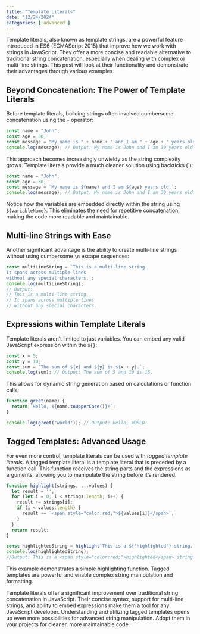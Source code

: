 ```yaml
---
title: "Template Literals"
date: "12/24/2024"
categories: [ advanced ]
---
```


Template literals, also known as template strings, are a powerful feature introduced in ES6 (ECMAScript 2015) that improve how we work with strings in JavaScript.  They offer a more concise and readable alternative to traditional string concatenation, especially when dealing with complex or multi-line strings. This post will look at their functionality and demonstrate their advantages through various examples.


##  Beyond Concatenation: The Power of Template Literals

Before template literals, building strings often involved cumbersome concatenation using the `+` operator:

```javascript
const name = "John";
const age = 30;
const message = "My name is " + name + " and I am " + age + " years old.";
console.log(message); // Output: My name is John and I am 30 years old.
```

This approach becomes increasingly unwieldy as the string complexity grows.  Template literals provide a much cleaner solution using backticks (`):

```javascript
const name = "John";
const age = 30;
const message = `My name is ${name} and I am ${age} years old.`;
console.log(message); // Output: My name is John and I am 30 years old.
```

Notice how the variables are embedded directly within the string using `${variableName}`.  This eliminates the need for repetitive concatenation, making the code more readable and maintainable.


##  Multi-line Strings with Ease

Another significant advantage is the ability to create multi-line strings without using cumbersome `\n` escape sequences:

```javascript
const multiLineString = `This is a multi-line string.
It spans across multiple lines
without any special characters.`;
console.log(multiLineString);
// Output:
// This is a multi-line string.
// It spans across multiple lines
// without any special characters.
```


##  Expressions within Template Literals

Template literals aren't limited to just variables. You can embed any valid JavaScript expression within the `${}`:

```javascript
const x = 5;
const y = 10;
const sum = `The sum of ${x} and ${y} is ${x + y}.`;
console.log(sum); // Output: The sum of 5 and 10 is 15.
```

This allows for dynamic string generation based on calculations or function calls:

```javascript
function greet(name) {
  return `Hello, ${name.toUpperCase()}!`;
}

console.log(greet("world")); // Output: Hello, WORLD!
```


##  Tagged Templates: Advanced Usage

For even more control, template literals can be used with *tagged template literals*.  A tagged template literal is a template literal that is preceded by a function call. This function receives the string parts and the expressions as arguments, allowing you to manipulate the string before it's rendered.

```javascript
function highlight(strings, ...values) {
  let result = '';
  for (let i = 0; i < strings.length; i++) {
    result += strings[i];
    if (i < values.length) {
      result += `<span style="color:red;">${values[i]}</span>`;
    }
  }
  return result;
}

const highlightedString = highlight`This is a ${'highlighted'} string.`;
console.log(highlightedString);
//Output: This is a <span style="color:red;">highlighted</span> string.

```

This example demonstrates a simple highlighting function.  Tagged templates are powerful and enable complex string manipulation and formatting.

Template literals offer a significant improvement over traditional string concatenation in JavaScript.  Their concise syntax, support for multi-line strings, and ability to embed expressions make them a tool for any JavaScript developer.  Understanding and utilizing tagged templates opens up even more possibilities for advanced string manipulation.  Adopt them in your projects for cleaner, more maintainable code.

